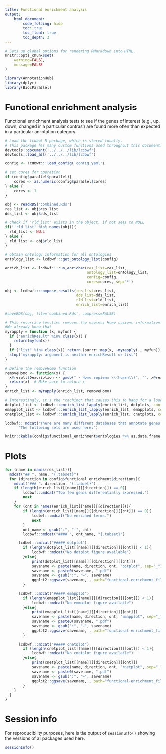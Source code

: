 ```yaml
---
title: Functional enrichment analysis
output:
    html_document:
        code_folding: hide
        toc: true
        toc_float: true
        toc_depth: 3
---
```


```r
# Sets up global options for rendering RMarkdown into HTML.
knitr::opts_chunk$set(
    warning=FALSE,
    message=FALSE
)
```

```r
library(AnnotationHub)
library(dplyr)
library(BiocParallel)
```

# Functional enrichment analysis

Functional enrichment analysis tests to see if the genes of interest (e.g., up,
down, changed in a particular contrast) are found more often than expected in
a particular annotation category.

```r
# Load the lcdbwf R package, which is stored locally.
# This package has many custom functions used throughout this document.
devtools::document('../../../lib/lcdbwf')
devtools::load_all('../../../lib/lcdbwf')

config <- lcdbwf:::load_config('config.yaml')

# set cores for operation
if (config$parallel$parallel){
    cores <- as.numeric(config$parallel$cores)
} else {
    cores <- 1
}
```

```r
obj <- readRDS('combined.Rds')
res_list <- obj$res_list
dds_list <- obj$dds_list

# check if 'rld_list' exists in the object, if not sets to NULL
if(!'rld_list' %in% names(obj)){
  rld_list <- NULL
} else {
  rld_list <- obj$rld_list
}
```

```r

# obtain ontology information for all ontologies
ontology_list <- lcdbwf:::get_ontology_list(config)

```

```r
enrich_list <- lcdbwf:::run_enricher(res_list=res_list,
                                     ontology_list=ontology_list,
                                     config=config,
                                     cores=cores, sep='*')

```

```r

obj <- lcdbwf:::compose_results(res_list=res_list,
                                dds_list=dds_list,
                                rld_list=rld_list,
                                enrich_list=enrich_list)

#saveRDS(obj, file='combined.Rds', compress=FALSE)
```

```r
# This recursive function removes the useless Homo sapiens information. 
#We already know that
myrapply = function (x, myfun) {
  if ("enrichResult" %in% class(x)) {
    return(myfun(x))
  }
  if ("list" %in% class(x)) return (purrr::map(x, ~myrapply(., myfun)))
  stop('myrapply: argument is neither enrichResult or list')
}

# Define the removeHomo function
removeHomo <- function(x) {
  x@result$Description <- gsub(" - Homo sapiens \\(human\\)", "", x@result$Description)
  return(x)  # Make sure to return x
}
enrich_list <- myrapply(enrich_list, removeHomo)
```

```r
# Interestingly, it's the *caching* that causes this to hang for a loooong time.
dotplot_list <- lcdbwf:::enrich_list_lapply(enrich_list, dotplots, config=config, send_names=TRUE)
emapplot_list <- lcdbwf:::enrich_list_lapply(enrich_list, emapplots, config=config, send_names=TRUE)
cnetplot_list <- lcdbwf:::enrich_list_lapply(enrich_list, cnetplots, config=config, send_names=TRUE)
```

```r
lcdbwf:::mdcat("There are many different databases that annotate genes into sets.",
      "The following sets are used here:")

knitr::kable(config$functional_enrichment$ontologies %>% as.data.frame %>% t())
```

# Plots {.tabset}

```r

for (name in names(res_list)){
  mdcat("## ", name, "{.tabset}")
  for (direction in config$functional_enrichment$directions){
    mdcat("### ", direction, "{.tabset}")
    if (length(enrich_list[[name]][[direction]]) == 0){
        lcdbwf:::mdcat("Too few genes differentially expressed.")
        next
    }
    for (ont in names(enrich_list[[name]][[direction]])){
        if (length(enrich_list[[name]][[direction]][[ont]]) == 0){
            lcdbwf:::mdcat("No enriched terms.")
            next
        }
        ont_name <- gsub(":", "—", ont)
        lcdbwf:::mdcat("#### ", ont_name, "{.tabset}")

      lcdbwf:::mdcat("##### dotplot")
        if (length(dotplot_list[[name]][[direction]][[ont]]) < 1){
            lcdbwf:::mdcat("No dotplot figure available")
        }else{
            print(dotplot_list[[name]][[direction]][[ont]])
            savename <- paste(name, direction, ont, "dotplot", sep="_")
            savename <- paste0(savename, ".pdf")
            savename <- gsub(":", "—", savename)
            ggplot2::ggsave(savename, , path="functional-enrichment_files/")
        }
      
      lcdbwf:::mdcat("##### emapplot")
        if (length(emapplot_list[[name]][[direction]][[ont]]) < 1){
            lcdbwf:::mdcat("No emmaplot figure available")
        }else{
            print(emapplot_list[[name]][[direction]][[ont]])
            savename <- paste(name, direction, ont, "emapplot", sep="_")
            savename <- paste0(savename, ".pdf")
            savename <- gsub(":", "—", savename)
            ggplot2::ggsave(savename, , path="functional-enrichment_files/")
        }

      lcdbwf:::mdcat("##### cnetplot")
        if (length(cnetplot_list[[name]][[direction]][[ont]]) < 1){
            lcdbwf:::mdcat("No cnetplot figure available")
        }else{
            print(cnetplot_list[[name]][[direction]][[ont]])
            savename <- paste(name, direction, ont, "cnetplot", sep="_")
            savename <- paste0(savename, ".pdf")
            savename <- gsub(":", "—", savename)
            ggplot2::ggsave(savename, , path="functional-enrichment_files/")
        }
    }
  }
}


```

# Session info
For reproducibility purposes, here is the output of `sessionInfo()` showing the
versions of all packages used here.

```r
sessionInfo()
```
